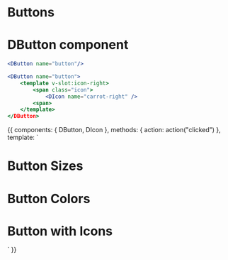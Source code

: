 
<Meta title="Elements|Buttons" component={DButton} />

# Buttons
<Props of={DButton} />

# DButton component
```jsx
<DButton name="button"/>
```

```jsx
<DButton name="button">
    <template v-slot:icon-right>
        <span class="icon">
            <DIcon name="carrot-right" />
        <span>
    </template>
</DButton>
```

<Preview>
  <Story name="Buttons" decorators={[withA11y]}>
    {{
        components: { DButton, DIcon },
        methods: { action: action("clicked") },
        template: `
        <div>
            <div>
                <h1 style="margin-bottom: 1rem;">Button Sizes</h1>
                <DButton name="Button" size="small" @click="action"/>
                <DButton name="Button" size="normal"/>
                <DButton name="Button"/>
                <DButton name="Button" size="medium"/>
                <DButton name="Button" size="large"/>
            </div>
            <div style="margin-top: 2rem;">
                <h1 style="margin-bottom: 1rem;">Button Colors</h1>
                <DButton name="Button" variant="primary"/>
                <DButton name="Button" variant="success"/>
                <DButton name="Button" variant="warning"/>
                <DButton name="Button" variant="danger"/>
                <DButton name="Button" variant="info"/>
                <DButton name="Button" variant="link"/>
                <DButton name="Button" variant="dark"/>
                <DButton name="Button" variant="light"/>
            </div>
            <div style="margin-top: 2rem;">
                <h1 style="margin-bottom: 1rem;">Button with Icons</h1>
                <DButton name="button">
                    <template #icon-right>
                        <span class="icon">
                            <DIcon name="carrot-right" />
                        </span>
                    </template>
                </DButton>
                 <DButton name="button" variant="warning">
                    <template #icon-left>
                        <span class="icon">
                            <DIcon name="alert"/>
                        </span>
                    </template>
                </DButton>
                <DButton name="button" variant="link">
                    <template #icon-left>
                        <span class="icon">
                            <DIcon name="calendar"/>
                        </span>
                    </template>
                    <template #icon-right>
                        <span class="icon">
                            <DIcon name="plus-2"/>
                        </span>
                    </template>
                </DButton>
            </div>
        </div>
        `
    }}
  </Story>
</Preview>
